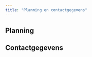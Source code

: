 ```yaml
---
title: "Planning en contactgegevens"
---
```


## Planning {#planning}

## Contactgegevens {#cgegevens}